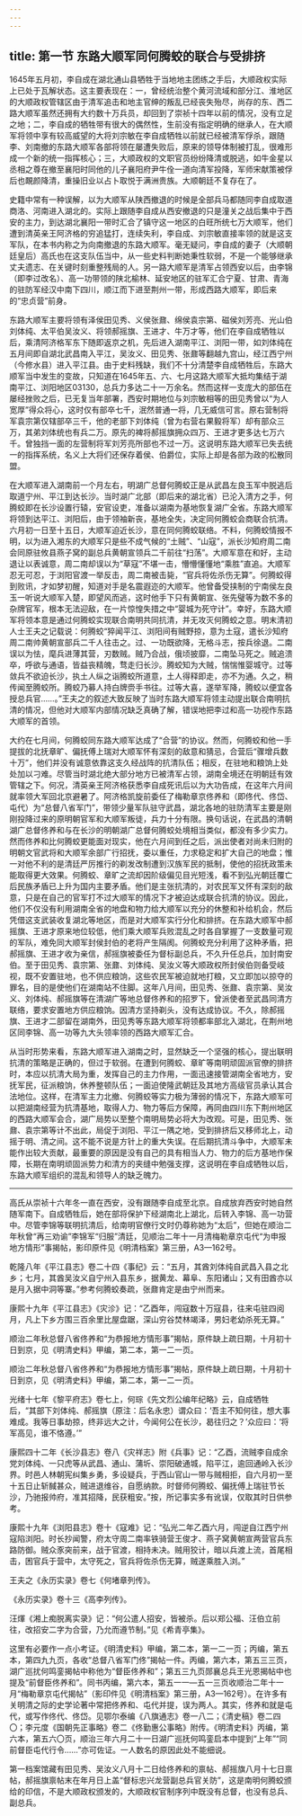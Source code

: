 ```yaml
---
---
---
```

title: 第一节 东路大顺军同何腾蛟的联合与受排挤
---




1645年五月初，李自成在湖北通山县牺牲于当地地主团练之手后，大顺政权实际上已处于瓦解状态。这主要表现在：一，曾经统治整个黄河流域和部分江、淮地区的大顺政权管辖区由于清军追击和地主官绅的叛乱已经丧失殆尽，尚存的东、西二路大顺军虽然还拥有大约数十万兵员，却回到了崇祯十四年以前的情况，没有立足之地；二，李自成的牺牲带有很大的偶然性，生前没有指定明确的继承人，在大顺军将领中享有较高威望的大将刘宗敏在李自成牺牲以前就已经被清军俘杀，跟随李、刘南撤的东路大顺军各部将领在屡遭失败后，原来的领导体制被打乱，很难形成一个新的统一指挥核心；三，大顺政权的文职官员纷纷降清或脱逃，如牛金星以丞相之尊在撤至襄阳时同他的儿子襄阳府尹牛佺一道向清军投降，军师宋献策被俘后也靦颜降清，重操旧业以占卜取悦于满洲贵族。大顺朝廷不复存在了。

史籍中常有一种误解，以为大顺军从陕西撤退的时候是全部兵马都随同李自成取道商洛、河南进入湖北的。实际上跟随李自成从西安撤退的只是潼关之战后集中于西安的主力，到达湖北襄阳一带时汇合了镇守这一地区的白旺所统七万大顺军，他们遭到清英亲王阿济格的穷追猛打，连续失利，李自成、刘宗敏直接率领的就是这支军队，在本书内称之为向南撤退的东路大顺军。毫无疑问，李自成的妻子（大顺朝廷皇后）高氏也在这支队伍当中，从一些史料判断她秉性软弱，不是一个能够继承丈夫遗志、在关键时刻重整残局的人。另一路大顺军是清军占领西安以后，由李锦（即李过改名）、高一功带领的陕北榆林、延安地区的驻军汇合宁夏、甘肃、青海的驻防军经汉中南下四川，顺江而下进至荆州一带，形成西路大顺军，即后来的“忠贞营”前身。

东路大顺军主要将领有泽侯田见秀、义侯张鼐、绵侯袁宗第、磁侯刘芳亮、光山伯刘体纯、太平伯吴汝义、将领郝摇旗、王进才、牛万才等，他们在李自成牺牲以后，乘清阿济格军东下随即返京之机，先后进入湖南平江、浏阳一带，如刘体纯在五月间即自湖北武昌南入平江，吴汝义、田见秀、张鼐等翻越九宫山，经江西宁州（今修水县）进入平江县。由于史料残缺，我们不十分清楚李自成牺牲后，东路大顺军当中发生的变故，只知道在1645年五、六、七月这路大顺军大抵均集结于湖南平江、浏阳地区03130，总兵力多达二十一万余名。然而这样一支庞大的部伍在屡经挫败之后，已无复当年部署，西安时期地位与刘宗敏相等的田见秀曾以“为人宽厚”得众将心，这时仅有部卒七千，泯然普通一将，几无威信可言。原右营制将军袁宗第仅辖部卒三千，他的老部下刘体纯（曾为右营右果毅将军）却有部众三万，其弟刘体统也有兵二万。原先的裨将郝摇旗拥众四万、王进才更多达七万六千。曾独挡一面的左营制将军刘芳亮所部也不过一万。这说明东路大顺军已失去统一的指挥系统，名义上大将们还保存着侯、伯爵位，实际上却是各部为政的松散同盟。

在大顺军进入湖南前一个月左右，明湖广总督何腾蛟正是从武昌左良玉军中脱逃后取道宁州、平江到达长沙。当时湖广北部（即后来的湖北省）已沦入清方之手，何腾蛟即在长沙设置行辕，安官设吏，准备以湖南为基地恢复湖广全省。东路大顺军将领到达平江、浏阳后，由于领袖新丧，基地全失，决定同何腾蛟会商联合抗清。六月初一日至十五日，大顺军迫近长沙，意在同何腾蛟联络。不料，何腾蛟情报不明，以为进入湘东的大顺军只是些不成气候的“土贼”、“山寇”，派长沙知府周二南会同原驻攸县燕子窝的副总兵黄朝宣领兵二千前往“扫荡”。大顺军意在和好，主动退让以表诚意，周二南却误以为“草寇”不堪一击，懵懵懂懂地“乘胜”直追。大顺军忍无可忍，于浏阳官渡一举反击，周二南被击毙，“官兵将佐杀伤无算”。何腾蛟得到败讯，才如梦初醒，知道对手是名震遐迩的大顺军。他曾备受挟制的宁南侯左良玉一听说大顺军入楚，即望风而逃，这时他手下只有黄朝宣、张先璧等为数不多的杂牌官军，根本无法迎敌，在一片惊惶失措之中“婴城为死守计”。幸好，东路大顺军将领本意是通过何腾蛟实现联合南明共同抗清，并无攻灭何腾蛟之意。明末清初人士王夫之记载说：何腾蛟“猝闻平江、浏阳间有贼野掠，意为土寇，遣长沙知府周二南帅黄朝宣部兵二千人往击之。过、一功既欲降，无格斗志，按兵徐退。二南误以为怯，麾兵进薄其营，刃数贼。贼乃合战，俄顷披靡，二南坠马死之。贼追溃卒，呼欲与通语，皆益丧精魄，骛走归长沙。腾蛟知为大贼，惴惴惟婴城守。过等敛兵不欲迫长沙，执土人纵之诣腾蛟所道意，土人得释即走，亦不为通。久之，稍传闻至腾蛟所。腾蛟乃募人持白牌赍手书往。过等大喜，遂举军降，腾蛟以便宜各授总兵官……。”王夫之的叙述大致反映了当时东路大顺军将领主动提出联合南明抗清的情况，但他对大顺军内部情况缺乏真确了解，错误地把李过和高一功视作东路大顺军的首领。

大约在七月间，何腾蛟同东路大顺军达成了“合营”的协议。然而，何腾蛟和他一手提拔的北抚章旷、偏抚傅上瑞对大顺军怀有深刻的敌意和猜忌，合营后“骤增兵数十万”，他们并没有诚意依靠这支久经战阵的抗清队伍；相反，在驻地和粮饷上处处加以刁难。尽管当时湖北绝大部分地方已被清军占领，湖南全境还在明朝廷有效管辖之下。何况，清英亲王阿济格获悉李自成死讯后以为大功告成，在这年六月间就率领大军回北京避暑了。阿济格凯旋前委任了梅勒章京佟养和（即佟代、佟岱、屯代）为“总督八省军门”，带领少量军队驻守武昌，湖北各地的驻防清军主要是刚刚投降过来的原明朝官军和大顺军叛徒，兵力十分有限。换句话说，在武昌的清朝湖广总督佟养和与在长沙的明朝湖广总督何腾蛟处境相当类似，都没有多少实力。然而佟养和比何腾蛟更能面对现实，他在六月间到任之后，派出使者对尚未归附的明朝文官武将和大顺军余部广行招抚，委以重任，力求稳定和扩大自己的地盘；惟一对他不利的是清廷严厉推行的剃发改制遭到汉族军民的抵制，使他的招抚政策未能取得更大效果。何腾蛟、章旷之流却因阶级偏见目光短浅，看不到弘光朝廷覆亡后民族矛盾已上升为国内主要矛盾。他们是主张抗清的，对农民军又怀有深刻的敌意，只是在自己的官军打不过大顺军的情况下才被迫达成联合抗清的协议。因此，他们不仅没有利用湖南全省的地盘和物力给大顺军以充分的休整和补给机会，然后凭借这支武装收复湖北等地区，而是对大顺军实行分化和排挤。在东路大顺军中郝摇旗、王进才原来地位较低，他们乘大顺军兵败混乱之时各自掌握了一支数量可观的军队，难免同大顺军封侯封伯的老将产生隔阂。何腾蛟充分利用了这种矛盾，把郝摇旗、王进才收为亲信，郝摇旗被委任为督标副总兵，不久升任总兵，加封南安伯。至于田见秀、袁宗第、张鼐、刘体纯、吴汝义等大顺政权所封侯伯则备受岐视，既不安置驻地，也不供应粮饷，这些农民军被迫就地打粮，又立即加以掠夺的罪名，目的是使他们在湖南站不住脚。这年八月间，田见秀、张鼐、袁宗第、吴汝义、刘体纯、郝摇旗等在清湖广等地总督佟养和的招罗下，曾派使者至武昌同清方联络，要求安置地方供应粮饷。因清方坚持剃头，没有达成协议。不久，除郝摇旗、王进才二部留在湖南外，田见秀等东路大顺军将领都率部北入湖北，在荆州地区同李锦、高一功等九大头领率领的西路大顺军汇合。

从当时形势来看，东路大顺军进入湖南之时，显然缺乏一个坚强的核心，提出联明抗清的策略是正确的，但过于软弱。在遭到何腾蛟、章旷等南明顽固派官僚的排挤时，本应以抗清大局为重，发挥自己的主力作用，一面迅速接管湖南全省地方，安抚军民，征派粮饷，休养整顿队伍；一面迫使隆武朝廷及其地方高级官员承认其合法地位。这样，在清军主力北撤、何腾蛟等实力极为薄弱的情况下，东路大顺军可以把湖南经营为抗清基地，取得人力、物力等后方保障，再同由四川东下荆州地区的西路大顺军会合，湖广局势以至整个南明局势必将大为改观。可是，田见秀、张鼐、袁宗第等计不出此，局促于浏阳、平江一隅之地，受到排挤后又移师北上，动摇于明、清之间。这不能不说是方针上的重大失误。在后期抗清斗争中，大顺军未能作出较大贡献，最重要的原因是没有自己的具有相当人力、物力的后方基地作保障，长期在南明顽固派势力和清方的夹缝中勉强支撑，这说明在李自成牺牲以后，东路大顺军组织的混乱和领导人的缺乏魄力。



* * *



 高氏从崇祯十六年冬一直在西安，没有跟随李自成至北京。自成放弃西安时她自然随军南下。自成牺牲后，她在部将保护下经湖南北上湖北，后转入李锦、高一功营中。尽管李锦等联明抗清后，给南明官僚行文时仍尊称她为“太后”，但她在顺治二年秋曾“再三劝谕”李锦军“归服”清廷，见顺治二年十一月清梅勒章京屯代“为申报地方情形”事揭帖，影印原件见《明清档案》第三册，A3—162号。 ​​​​​​​​​



 乾隆八年《平江县志》卷二十四《事纪》云：“五月，其酋刘体纯自武昌入县之北乡；七月，其酋吴汝义自宁州入县东乡，据黄龙、幕阜、东阳诸山；又有田酋亦以是月入据中洞等寨。”参考何腾蛟奏疏，张鼐肯定是由宁州而来。 ​​​​​​​​​



康熙十九年《平江县志》《灾沴》记：“乙酉年，闯寇数十万寇县，往来屯驻四阅月，凡上下乡方围三百余里比屋盘踞，深山穷谷焚林竭泽，男妇老幼杀死无算。” ​​​​​​​​​



顺治二年秋总督八省佟养和“为恭报地方情形事”揭帖，原件缺上疏日期，十月初十日到京，见《明清史料》甲编，第二本，第一二一页。 ​​​​​​​​​



顺治二年秋总督八省佟养和“为恭报地方情形事”揭帖，原件缺上疏日期，十月初十日到京，见《明清史料》甲编，第二本，第一二一页。 ​​​​​​​​​



光绪十七年《黎平府志》卷七上，何琮《先文烈公编年纪略》云，自成牺牲后，“其部下刘体纯、郝摇旗（原注：后名永忠）谓众曰：‘吾主不知何往，想大事难成。我等日事劫掠，终非远大之计，今闻何公在长沙，曷往归之？’众应曰：‘将军高见，谁不恪遵。’” ​​​​​​​​​



康熙四十二年《长沙县志》卷八《灾祥志》附《兵事》记：“乙酉，流贼李自成余党刘体纯、一只虎等从武昌、通山、蒲圻、崇阳破通城，陷平江，逾回通岭入长沙界。时邑人林朝宪纠集乡勇，多设疑兵，于西山官山一带与贼相拒，自六月初一至十五日止斩馘甚众，贼进退维谷，自愿纳款。时督师何腾蛟、偏抚傅上瑞驻节长沙，乃驰报帅府，准其招降，民获粗安。”按，所记事实多有讹误，仅取其时日供参考。 ​​​​​​​​​



康熙十九年《浏阳县志》卷十《寇难》记：“弘光二年乙酉六月，闯逆自江西宁州寇陷浏阳。时长抄闻警，府太守周二南率铁骑营王俊才、燕子窝黄朝宣两营官兵东路防御。贼众豕突前来，战于官渡，相持未决。贼用狡计，暗以兵渡上流，首尾相击，困官兵于营中，太守死之，官兵将佐杀伤无算，贼遂乘胜入浏。” ​​​​​​​​​



王夫之《永历实录》卷七《何堵章列传》。 ​​​​​​​​​



《永历实录》卷十三《高李列传》。 ​​​​​​​​​



汪煇《湘上痴脱离实录》记：“何公遣人招安，皆被杀。后以郑公福、汪伯立前往，改招安二字为合营，乃允而遵节制。”见《希青亭集》。 ​​​​​​​​​



这里有必要作一点小考证。《明清史料》甲编，第二本，第一二一页；丙编，第五本，第四九九页，各收“总督八省军门佟”揭帖一件。丙编，第六本，第五三三页，湖广巡扰何鸣銮揭帖中称他为“督臣佟养和”；第五三九页郧襄总兵王光恩揭帖中也提及“前督臣佟养和”。同书丙编，第六本，第五一一—五一三页收顺治二年十一月“梅勒章京屯代揭帖”（影印件见《明清档案》第三册，A3—162号）。在许多有关明清之际的史学论著中常把佟养和、屯代并提，误为两人。其实，佟养和就是屯代，或写作佟代、佟岱。见鄂尔泰编《八旗通志》卷一八二；《清史稿》卷二四〇；李元度《国朝先正事略》卷二《佟勤惠公事略》附传。《明清史料》丙编，第六本，第五六〇页，顺治三年六月二十一日湖广巡抚何鸣銮启本中提到“上年”“同前督臣屯代行令……”亦可佐证。一人数名的原因此处不能细说。 ​​​​​​​​​



第一档案馆藏有田见秀、吴汝义八月十二日给佟养和的禀帖、郝摇旗八月十七日禀帖，郝摇旗禀帖末在年月日上盖“督标忠兴龙营副总兵官关防”，这是南明何腾蛟颁给的印信，不是大顺政权颁发的，大顺政权官制序列中既没有总督，也没有总兵、副总兵。 ​​​​​​​​​